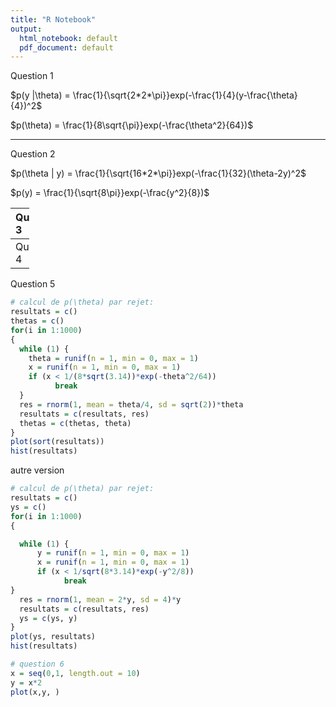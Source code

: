 ```yaml
---
title: "R Notebook"
output:
  html_notebook: default
  pdf_document: default
---
```

Question 1

$p(y |\theta) = \frac{1}{\sqrt{2*2*\pi}}exp(-\frac{1}{4}(y-\frac{\theta}{4})^2$

$p(\theta) = \frac{1}{8\sqrt{\pi}}exp(-\frac{\theta^2}{64})$

---

Question 2

$p(\theta | y) = \frac{1}{\sqrt{16*2*\pi}}exp(-\frac{1}{32}(\theta-2y)^2$

$p(y) = \frac{1}{\sqrt{8\pi}}exp(-\frac{y^2}{8})$

---
Question 3

```r
# calcul de p(\theta) par rejet:
while (1) {
    theta = runif(n = 1, min = 0, max = 1)
    x = runif(n = 1, min = 0, max = 1)
    if (x < 1/(8*sqrt(3.14))*exp(-theta^2/64))
        {
          break
        }
}
# simulation de p(y |\theta)
res = rnorm(1, mean = theta/4, sd = sqrt(2))*theta
print(res)

# calcul de p(y) par rejet:
while (1) {
    y = runif(n = 1, min = 0, max = 1)
    x = runif(n = 1, min = 0, max = 1)
    if (x < 1/sqrt(8*3.14)*exp(-y^2/8))
        {
          break
        }
}
# simulation de p(\theta |y)
res = rnorm(1, mean = 2*y, sd = 4)*theta
print(res)


```

---
Question 4



---
Question 5
```r
# calcul de p(\theta) par rejet:
resultats = c()
thetas = c()
for(i in 1:1000)
{
  while (1) {
    theta = runif(n = 1, min = 0, max = 1)
    x = runif(n = 1, min = 0, max = 1)
    if (x < 1/(8*sqrt(3.14))*exp(-theta^2/64))
          break
  }
  res = rnorm(1, mean = theta/4, sd = sqrt(2))*theta
  resultats = c(resultats, res)
  thetas = c(thetas, theta)
}
plot(sort(resultats))
hist(resultats)
```
autre version
```r
# calcul de p(\theta) par rejet:
resultats = c()
ys = c()
for(i in 1:1000)
{

  while (1) {
      y = runif(n = 1, min = 0, max = 1)
      x = runif(n = 1, min = 0, max = 1)
      if (x < 1/sqrt(8*3.14)*exp(-y^2/8))
            break
}
  res = rnorm(1, mean = 2*y, sd = 4)*y
  resultats = c(resultats, res)
  ys = c(ys, y)
}
plot(ys, resultats)
hist(resultats)

# question 6
x = seq(0,1, length.out = 10)
y = x*2
plot(x,y, )
```

